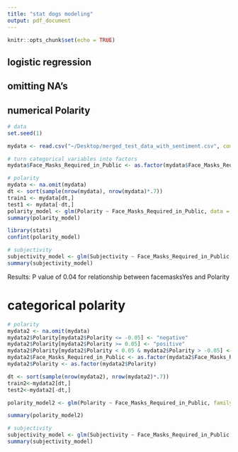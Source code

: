 ```yaml
---
title: "stat dogs modeling"
output: pdf_document
---
```


```r
knitr::opts_chunk$set(echo = TRUE)
```

## logistic regression

## omitting NA's
## numerical Polarity
```r
# data
set.seed(1)

mydata <- read.csv("~/Desktop/merged_test_data_with_sentiment.csv", comment.char="#")

# turn categorical variables into factors
mydata$Face_Masks_Required_in_Public <- as.factor(mydata$Face_Masks_Required_in_Public)

# polarity
mydata <- na.omit(mydata)
dt <- sort(sample(nrow(mydata), nrow(mydata)*.7))
train1 <- mydata[dt,]
test1 <- mydata[-dt,]
polarity_model <- glm(Polarity ~ Face_Masks_Required_in_Public, data = train1)
summary(polarity_model)

library(stats)
confint(polarity_model)

# subjectivity
subjectivity_model <- glm(Subjectivity ~ Face_Masks_Required_in_Public, data = train1)
summary(subjectivity_model)

```
Results: P value of 0.04 for relationship between facemasksYes and Polarity


# categorical polarity
```r
# polarity
mydata2 <- na.omit(mydata)
mydata2$Polarity[mydata2$Polarity <= -0.05] <- "negative"
mydata2$Polarity[mydata2$Polarity >= 0.05] <- "positive"
mydata2$Polarity[mydata2$Polarity < 0.05 & mydata2$Polarity > -0.05] <- "neutral"
mydata2$Face_Masks_Required_in_Public <- as.factor(mydata2$Face_Masks_Required_in_Public)
mydata2$Polarity <- as.factor(mydata2$Polarity)

dt <- sort(sample(nrow(mydata2), nrow(mydata2)*.7))
train2<-mydata2[dt,]
test2<-mydata2[-dt,]

polarity_model2 <- glm(Polarity ~ Face_Masks_Required_in_Public, family = "binomial", data = train2)

summary(polarity_model2)

# subjectivity
subjectivity_model <- glm(Subjectivity ~ Face_Masks_Required_in_Public, data = mydata)
summary(subjectivity_model)

```
